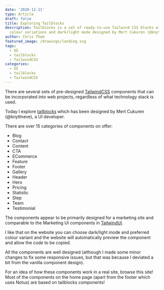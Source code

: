 ```yaml
---
date: '2020-12-11'
type: Article
draft: false
title: Exploring Tailblocks
description: Tailblocks is a set of ready-to-use Tailwind CSS blocks with
  colour variations and dark/light mode designed by Mert Cukuren (@knyttneve).
author: Chris Tham
featured_image: /drawings/landing.svg
tags:
  - UI
  - tailblocks
  - TailwindCSS
categories:
  - UI
  - tailblocks
  - TailwindCSS
---
```


There are several sets of pre-designed [TailwindCSS](https://tailwindcss.com)
components that can be incorporated into web projects, regardless of what
technology stack is used.

Today I explore [tailblocks](https://mertjf.github.io/tailblocks/) which has
been designed by Mert Cukuren (@knyttneve), a UI developer.

There are over 15 categories of components on offer:

- Blog
- Contact
- Content
- CTA
- ECommerce
- Feature
- Footer
- Gallery
- Header
- Hero
- Pricing
- Statistic
- Step
- Team
- Testimonial

The components appear to be primarily designed for a marketing site and
comparable to the Marketing UI components in [TailwindUI](https://tailwindui.com).

I like that on the website you can choose dark/light mode and preferred colour
variant and the website will automatically preview the component and allow
the code to be copied.

All the components are well designed (although I made some minor changes
to fix some responsive issues, but that was because I deviated a bit from
the vanilla component design).

For an idea of how these components work in a real site, browse this site!
Most of the components on the home page (apart from the footer which uses Notus)
are based on tailblocks components!
